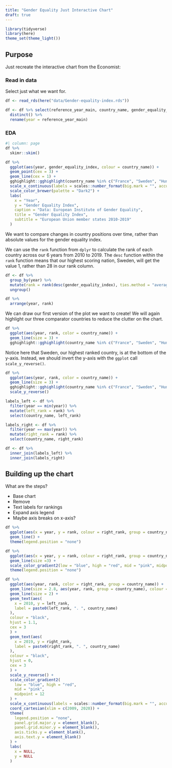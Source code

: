 ```yaml
---
title: "Gender Equality Just Interactive Chart"
draft: true
---
```


```r
library(tidyverse)
library(here)
theme_set(theme_light())
```

## Purpose

Just recreate the interactive chart from the Economist:

### Read in data

Select just what we want for.

```r
df <- read_rds(here("data/Gender-equality-index.rds")) 

df <- df %>% select(reference_year_main, country_name, gender_equality_index) %>% 
  distinct() %>% 
  rename(year = reference_year_main)
```

### EDA

```r
#| column: page
df %>% 
  skimr::skim()
```

```r
df %>%
  ggplot(aes(year, gender_equality_index, colour = country_name)) +
  geom_point(cex = 3) +
  geom_line(cex = 1) +
  gghighlight::gghighlight(country_name %in% c("France", "Sweden", "Hungary")) +
  scale_x_continuous(labels = scales::number_format(big.mark = "", accuracy = 1)) +
  scale_color_brewer(palette = "Dark2") +
  labs(
    x = "Year",
    y = "Gender Equality Index",
    caption = "Data: European Institute of Gender Equality",
    title = "Gender Equality Index",
    subtitle = "European Union member states 2010-2019"
  )
```

We want to compare changes in country positions over time, rather than absolute values for the gender equality index.

We can use the `rank` function from `dplyr` to calculate the rank of each country across our 6 years from 2010 to 2019. The `desc` function within the `rank` function means that our highest scoring nation, Sweden, will get the value 1, rather than 28 in our rank column.

```r
df <- df %>% 
  group_by(year) %>% 
  mutate(rank = rank(desc(gender_equality_index), ties.method = "average")) %>% 
  ungroup()

df %>% 
  arrange(year, rank)
```

We can draw our first version of the plot we want to create! We will again highlight our three comparator countries to reduce the clutter on the chart.

::: {layout-nrow=2}

```r
df %>% 
  ggplot(aes(year, rank, color = country_name)) +
  geom_line(size = 3) +
  gghighlight::gghighlight(country_name %in% c("France", "Sweden", "Hungary"))
```

Notice here that Sweden, our highest ranked country, is at the bottom of the y-axis. Instead, we should invert the y-axis with the `ggplot` call `scale_y_reverse()`.

```r
df %>% 
  ggplot(aes(year, rank, color = country_name)) +
  geom_line(size = 3) +
  gghighlight::gghighlight(country_name %in% c("France", "Sweden", "Hungary")) +
  scale_y_reverse()
```

:::

```r
labels_left <- df %>% 
  filter(year == min(year)) %>% 
  mutate(left_rank = rank) %>% 
  select(country_name, left_rank)

labels_right <- df %>% 
  filter(year == max(year)) %>% 
  mutate(right_rank = rank) %>% 
  select(country_name, right_rank)

df <- df %>% 
  inner_join(labels_left) %>% 
  inner_join(labels_right)
```

## Building up the chart

What are the steps?

- Base chart
- Remove 
- Text labels for rankings
- Expand axis legend
- Maybe axis breaks on x-axis?

```r
df %>% 
  ggplot(aes(x = year, y = rank, colour = right_rank, group = country_name)) +
  geom_line() +
  theme(legend.position = "none")
```


```r
df %>% 
  ggplot(aes(x = year, y = rank, colour = right_rank, group = country_name)) +
  geom_line(size =3) +
  scale_color_gradient2(low = "blue", high = "red", mid = "pink", midpoint = 14) +
  theme(legend.position = "none")
```


```r
df %>%
  ggplot(aes(year, rank, color = right_rank, group = country_name)) +
  geom_line(size = 2.8, aes(year, rank, group = country_name), colour = "black") +
  geom_line(size = 2) +
  geom_text(aes(
    x = 2010, y = left_rank,
    label = paste0(left_rank, ". ", country_name)
  ),
  colour = "black",
  hjust = 1.1,
  cex = 3
  ) +
  geom_text(aes(
    x = 2019, y = right_rank,
    label = paste0(right_rank, ". ", country_name)
  ),
  colour = "black",
  hjust = 0,
  cex = 3
  ) +
  scale_y_reverse() +
  scale_color_gradient2(
    low = "blue", high = "red",
    mid = "pink",
    midpoint = 12
  ) +
  scale_x_continuous(labels = scales::number_format(big.mark = "", accuracy = 1)) +
  coord_cartesian(xlim = c(2009, 2020)) +
  theme(
    legend.position = "none",
    panel.grid.major.y = element_blank(),
    panel.grid.minor.y = element_blank(),
    axis.ticks.y = element_blank(),
    axis.text.y = element_blank()
  ) +
  labs(
    x = NULL,
    y = NULL
  ) 
```

